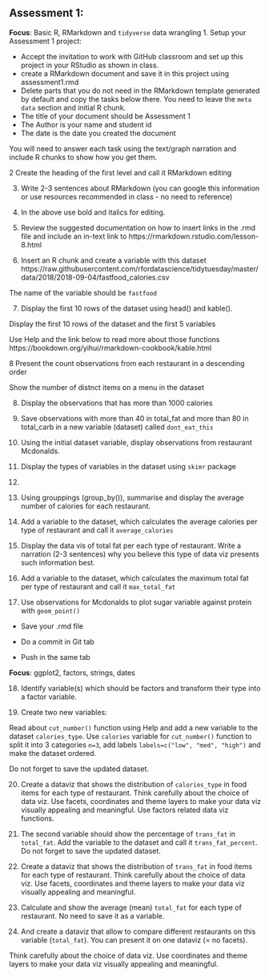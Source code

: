 
## Assessment 1:

**Focus**: Basic R, RMarkdown and `tidyverse` data wrangling
1. Setup your Assessment 1 project:

- Accept the invitation to work with GitHub classroom and set up this project in your RStudio as shown in class.
- create a RMarkdown document and save it in this project using assessment1.rmd
- Delete parts that you do not need in the RMarkdown template generated by default and copy the tasks below there. You need to leave the `meta data` section and initial R chunk.
- The title of your document should be Assessment 1
- The Author is your name and student id
- The date is the date you created the document

You will need to answer each task using the text/graph narration and include R chunks to show how you get them.

2 Create the heading of the first level and call it RMarkdown editing 

3. Write 2-3 sentences about RMarkdown (you can google this information or use resources recommended in class - no need to reference)

4. In the above use bold and italics for editing. 

5. Review the suggested documentation on how to insert links in the .rmd file and include an in-text link to https://rmarkdown.rstudio.com/lesson-8.html 

6. Insert an R chunk and create a variable with this dataset
https://raw.githubusercontent.com/rfordatascience/tidytuesday/master/data/2018/2018-09-04/fastfood_calories.csv

The name of the variable should be `fastfood`

7. Display the first 10 rows of the dataset using head() and kable(). 

Display the first 10 rows of the dataset and the first 5 variables

Use Help and the link below to read more about those functions  https://bookdown.org/yihui/rmarkdown-cookbook/kable.html 

8 Present the count observations from each restaurant in a descending order

Show the number of distnct items on a menu in the dataset

8. Display the observations that has more than 1000 calories

9. Save observations with more than 40 in total_fat and more than 80 in total_carb in a new variable (dataset) called `dont_eat_this`

10. Using the initial dataset variable, display observations from restaurant Mcdonalds.

11. Display the types of variables in the dataset using `skimr` package 

12. 

13. Using grouppings (group_by()), summarise and display the average number of calories for each restaurant.

14. Add a variable to the dataset, which calculates the average calories per type of restaurant and call it `average_calories` 

15. Display the data vis of total fat per each type of restaurant. Write a narration (2-3 sentences) why you believe this type of data viz presents such information best. 

16. Add a variable to the dataset, which calculates the maximum total fat per type of restaurant and call it `max_total_fat` 

17. Use observations for Mcdonalds to plot sugar variable against protein with `geom_point()` 

- Save your .rmd file 

- Do a commit in Git tab

- Push in the same tab

**Focus**: ggplot2, factors, strings, dates  

18. Identify variable(s) which should be factors and transform their type into a factor variable.

19. Create two new variables:

Read about `cut_number()` function using Help and add a new variable to the dataset `calories_type`. Use `calories` variable for `cut_number()` function to split it into 3 categories `n=3`, add labels `labels=c("low", "med", "high")` and make the dataset ordered. 

Do not forget to save the updated dataset. 

20. Create a dataviz that shows the distribution of `calories_type` in food items for each type of restaurant. Think carefully about the choice of data viz. Use facets, coordinates and theme layers to make your data viz visually appealing and meaningful. Use factors related data viz functions.

21. The second variable should show the percentage of `trans_fat` in `total_fat`. Add the variable to the dataset and call it `trans_fat_percent`. Do not forget to save the updated dataset. 

22. Create a dataviz that shows the distribution of `trans_fat` in food items for each type of restaurant. Think carefully about the choice of data viz. Use facets, coordinates and theme layers to make your data viz visually appealing and meaningful.

23. Calculate and show the average (mean)  `total_fat` for each type of restaurant. No need to save it as a variable.

24. And create a dataviz that allow to compare different restaurants on this variable (`total_fat`). You can present it on one dataviz (= no facets). 

Think carefully about the choice of data viz. Use coordinates and theme layers to make your data viz visually appealing and meaningful. 


